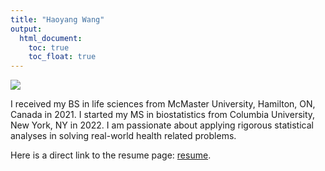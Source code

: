 ```yaml
---
title: "Haoyang Wang"
output: 
  html_document:
    toc: true
    toc_float: true
---
```

![](images/columbia profile.jpg)

I received my BS in life sciences from McMaster University, Hamilton, ON, Canada in 2021. I started my MS in biostatistics from Columbia University, New York, NY in 2022. I am passionate about applying rigorous statistical analyses in solving real-world health related problems.

Here is a direct link to the resume page:
[resume](resume.html).